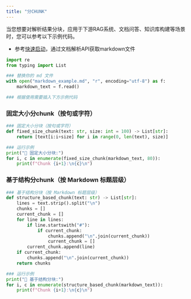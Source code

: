 ```yaml
---
title: "分CHUNK"
---
```


当您想要对解析结果分块，应用于下游RAG系统、文档问答、知识库构建等场景时，您可以参考以下示例代码。

- 参考[快速启动](/xparse/parse-quickstart)，通过文档解析API获取markdown文件

```python
import re
from typing import List

### 替换你的 md 文件
with open("markdown_example.md", "r", encoding="utf-8") as f:
    markdown_text = f.read()

### 根据使用需要插入下方示例代码
```

### 固定大小分chunk（按句或字符）

```python
### 固定大小分块（按句或字符）
def fixed_size_chunk(text: str, size: int = 100) -> List[str]:
    return [text[i:i+size] for i in range(0, len(text), size)]

### 运行示例
print("📌 固定大小分块:")
for i, c in enumerate(fixed_size_chunk(markdown_text, 80)):
    print(f"Chunk {i+1}:\n{c}\n")
```

### 基于结构分chunk（按 Markdown 标题层级）

```python
### 基于结构分块（按 Markdown 标题层级）
def structure_based_chunk(text: str) -> List[str]:
    lines = text.strip().split("\n")
    chunks = []
    current_chunk = []
    for line in lines:
        if line.startswith("#"):
            if current_chunk:
                chunks.append("\n".join(current_chunk))
                current_chunk = []
        current_chunk.append(line)
    if current_chunk:
        chunks.append("\n".join(current_chunk))
    return chunks

### 运行示例
print("📌 基于结构分块:")
for i, c in enumerate(structure_based_chunk(markdown_text)):
    print(f"Chunk {i+1}:\n{c}\n")
```